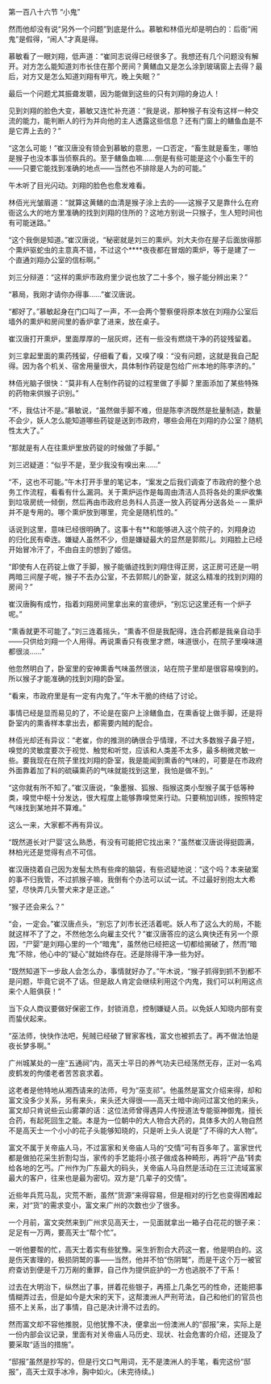 

第一百八十六节 “小鬼”

然而他却没有说“另外一个问题”到底是什么。慕敏和林佰光却是明白的：后衙“闹鬼”是假得，“闹人”才真是得。

慕敏看了一眼刘翔，低声道：“崔同志说得已经很多了。我想还有几个问题没有解开。对方怎么能知道刘市长住在那个房间？黄鳝血又是怎么涂到玻璃窗上去得？最后，对方又是怎么知道刘翔有甲亢，晚上失眠？”

最后一个问题尤其振聋发聩，因为能做到这些的只有刘翔的身边人！

见到刘翔的脸色大变，慕敏又连忙补充道：“我是说，那种猴子有没有这样一种交流的能力，能判断人的行为并向他的主人透露这些信息？还有门窗上的鳝鱼血是不是它弄上去的？”

“这怎么可能！”崔汉唐没有领会到慕敏的意思，一口否定，“畜生就是畜生，哪怕是猴子也没本事当侦察兵的。至于鳝鱼血嘛……倒是有些可能是这个小畜生干的――只要它能找到准确的地点――当然也不排除是人为的可能。”

午木听了目光闪动。刘翔的脸色也愈发难看。

林佰光光皱眉道：“就算这黄鳝的血清是猴子涂上去的――这猴子又是靠什么在府衙这么大的地方里准确的找到刘翔的住所的？这地方别说一只猴子，生人短时间也有可能迷路。”

“这个我倒是知道。”崔汉唐说，“秘密就是刘三的熏炉。刘大夫你在屋子后面放得那个熏炉驱蛇虫的主意真不错，不过这个****夜夜都在冒烟的熏炉，等于是建了一个直通刘翔办公室的信标啊。”

刘三分辩道：“这样的熏炉市政府里少说也放了二十多个，猴子能分辨出来？”

“慕局，我刚才请你办得事……”崔汉唐说。

“都好了。”慕敏起身在门口叫了一声，不一会两个警察便将原本放在刘翔办公室后墙外的熏炉和房间里的香炉拿了进来，放在桌子。

崔汉唐打开熏炉，里面厚厚的一层灰烬，还有一些没有燃烧干净的药锭残留着。

刘三拿起里面的熏药残留，仔细看了看，又嗅了嗅：“没有问题，这就是我自己配得。因为各个机关、宿舍用量很大，具体制作药锭是包给广州本地的陈李济的。”

林佰光脑子很快：“莫非有人在制作药锭的过程里做了手脚？里面添加了某些特殊的药物来供猴子识别。”

“不，我估计不是。”慕敏说，“虽然做手脚不难，但是陈李济既然是批量制造，数量不会少，妖人怎么能知道哪些药锭是送到市政府，哪些会用在刘翔的办公室？随机性太大了。”

“那就是有人在往熏炉里放药锭的时候做了手脚。”

刘三迟疑道：“似乎不是，至少我没有嗅出来……”

“不，这也不可能。”午木打开手里的笔记本，“案发之后我们调查了市政府的整个总务工作流程，看看有什么漏洞。关于熏炉运作是每周由清洁人员将各处的熏炉收集到垃圾房统一倾倒，然后再由市政府总务科人员逐一放入药锭再分送各处－－熏炉并不是专用的。哪个熏炉放到哪里，完全是随机性的。”

话说到这里，意味已经很明确了。这事十有**和能够进入这个院子的，刘翔身边的归化民有牵连。嫌疑人虽然不少，但是嫌疑最大的显然是郭熙儿。刘翔脸上已经开始冒冷汗了，不由自主的想到了姬信。

“即使有人在药锭上做了手脚，猴子能循迹找到刘翔住得正房，这正房可还是一明两暗三间屋子呢，猴子不去办公室，不去郭熙儿的卧室，就这么精准的找到刘翔的房间？”

崔汉唐胸有成竹，指着刘翔房间里拿出来的宣德炉，“别忘记这里还有一个炉子呢。”

“熏香就更不可能了。”刘三连着摇头，“熏香不但是我配得，连合药都是我亲自动手――只供给刘翔一个人用得。再说熏香只有夜里才燃，味道很小，在院子里嗅味道都很淡……”

他忽然明白了，卧室里的安神熏香气味虽然很淡，站在院子里却是很容易嗅到的。所以猴子才能准确的找到刘翔的卧室。

“看来，市政府里是有一定有内鬼了。”午木干脆的终结了讨论。

事情已经是显而易见的了，不论是在窗户上涂鳝鱼血，在熏香锭上做手脚，还是将卧室内的熏香样本拿出去，都需要内贼的配合。

林佰光却还有异议：“老崔，你的推测的确很合乎情理，不过大多数猴子鼻子短，嗅觉的灵敏度要次于视觉、触觉和听觉，应该和人类差不太多，最多稍微灵敏一些。要我现在在院子里找刘翔的卧室，我是能闻到熏香的气味的，可要是在市政府外面靠着加了料的硫磺熏药的气味就能找到这里，我怕是做不到。”

“这你就有所不知了。”崔汉唐说，“象墨猴、狐猴、指猴这类小型猴子属于低等种类，嗅觉中枢十分发达，很大程度上能够靠嗅觉来行动。只要稍加训练，按照特定气味找到某地并不算难。”

这么一来，大家都不再有异议。

“既然道长对‘尸婴’这么熟悉，有没有可能把它找出来？”虽然崔汉唐说得挺圆满，林柏光还是觉得有点不可信。

崔汉唐挠着自己因为发髻太热有些痒的脑袋，有些迟疑地说：“这个吗？本来破案的事不归我管，不过抓猴子嘛，我倒有个办法可以试一试。不过最好别抱太大希望，尽快弄几头警犬来才是正途。”

“猴子还会来么？”

“会，一定会。”崔汉唐点头，“别忘了刘市长还活着呢。妖人布了这么大的局，不能就这样不了了之，不然他怎么向雇主交代？”崔汉唐答应的这么爽快还有另一个原因，“尸婴”是刘翔心里的一个“暗鬼”，虽然他已经把这一切都给揭破了，然而“暗鬼”不除，他心中的“疑心”就始终存在。还是除得干净一些为好。

“既然知道下一步敌人会怎么办，事情就好办了。”午木说，“猴子抓得到抓不到都不是问题，毕竟它说不了话。但是敌人肯定会继续利用这个内鬼，我们可以利用这点来个人赃俱获！”

当下众人商议要做好保密工作，封锁消息，控制嫌疑人员。以免妖人知晓内部有变而蛰伏起来。

“巫法师，快快作法吧，髡贼已经破了冒家客栈，富文也被抓去了。再不做法怕是夜长梦多啊。”

广州城某处的一座“五通祠”内，高天士平日的养气功夫已经荡然无存，正对一名鸡皮鹤发的佝偻老者苦苦哀求着。

这老者是他特地从湘西请来的法师，号为“巫支祁”。他虽然是富文介绍来得，却和富文没多少关系，另有来头，来头还大得很――高天士暗中询问过富文他的来头，富文却只肯说些云山雾罩的话：这位法师曾得遇异人传授道法专能驱神御鬼，擅长合药，有起死回生之能。本是为一位朝中的大人物合大药的，具体多大的人物自然不是高天士一个小小的花子头能够知晓的，只是听上头人说是“了不得的大人物”。

富文不属于关帝庙人马，不过富家和关帝庙人马的“交情”可有百多年了。富家世代都是做拍花采生折割勾当，家传的手艺能将小孩子做成各种畸形，再将“产品”转卖给各地的乞丐。广州作为广东最大的码头，关帝庙人马自然是活动在三江流域富家最大的客户，往来也是最为密切。双方是“几辈子的交情”。

近些年兵荒马乱，灾荒不断，虽然“货源”来得容易，但是相对的行乞也变得困难起来，对“货”的需求变小，富文来广州的次数也少了很多。

一个月前，富文突然来到广州求见高天士，一见面就拿出一箱子白花花的银子来：足足有一万两，要高天士“帮个忙”。

一听他要帮的忙，高天士着实有些犹豫。采生折割合大药这一套，他是明白的。这是伤天害理的，极损阴鹫的事――当然，他并不怕“伤阴鹫”，而是干这个万一被官府查访到便是千刀万剐的重罪，自己作为提供庇护的一方也逃脱不了干系！

过去在大明治下，纵然出了事，拼着花些银子，再搭上几条乞丐的性命，还能把事情糊弄过去，但是如今是大宋的天下，这帮澳洲人严刑苛法，自己和他们的官员也搭不上关系，出了事情，自己是决计滑不过去的。

然而富文却不容他推脱，见他犹豫不决，便拿出一份澳洲人的“邸报”来，实际上是一份内部会议记录，里面有对关帝庙人马历史、现状、社会危害的介绍，还提及了要采取“适当的措施”。

“邸报”虽然是抄写的，但是行文口气用词，无不是澳洲人的手笔，看完这份“邸报”，高天士双手冰冷，胸中如火。(未完待续。)

